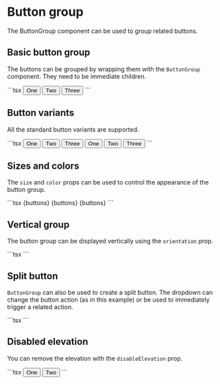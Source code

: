 
# Button group

<p className="description">
  The ButtonGroup component can be used to group related buttons.
</p>

## Basic button group

The buttons can be grouped by wrapping them with the `ButtonGroup` component.
They need to be immediate children.

<BasicButtonGroup />
```tsx
<ButtonGroup variant="contained" aria-label="outlined primary button group">
  <Button>One</Button>
  <Button>Two</Button>
  <Button>Three</Button>
</ButtonGroup>
```

## Button variants

All the standard button variants are supported.

<VariantButtonGroup />
```tsx
<ButtonGroup variant="outlined" aria-label="outlined button group">
  <Button>One</Button>
  <Button>Two</Button>
  <Button>Three</Button>
</ButtonGroup>
<ButtonGroup variant="text" aria-label="text button group">
  <Button>One</Button>
  <Button>Two</Button>
  <Button>Three</Button>
</ButtonGroup>
```

## Sizes and colors

The `size` and `color` props can be used to control the appearance of the button group.

<GroupSizesColors />
```tsx
<ButtonGroup size="small" aria-label="small button group">
  {buttons}
</ButtonGroup>
<ButtonGroup color="secondary" aria-label="medium secondary button group">
  {buttons}
</ButtonGroup>
<ButtonGroup size="large" aria-label="large button group">
  {buttons}
</ButtonGroup>
```

## Vertical group

The button group can be displayed vertically using the `orientation` prop.

<GroupOrientation />
```tsx
<GroupOrientation />
```

## Split button

`ButtonGroup` can also be used to create a split button. The dropdown can change the button action (as in this example) or be used to immediately trigger a related action.

<SplitButton />
```tsx
<SplitButton />
```

## Disabled elevation

You can remove the elevation with the `disableElevation` prop.

<DisableElevation />
```tsx
<ButtonGroup disableElevation variant="contained">
  <Button>One</Button>
  <Button>Two</Button>
</ButtonGroup>
```
